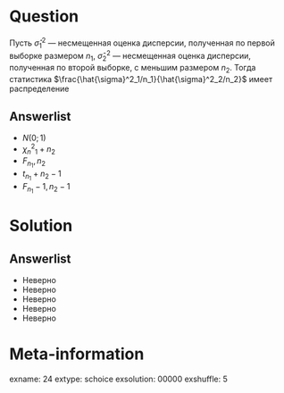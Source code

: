 Question
========
Пусть  $\hat{\sigma}^2_1$ — несмещенная оценка дисперсии, полученная по первой выборке размером $n_1$,   $\hat{\sigma}^2_2$ — несмещенная оценка дисперсии, полученная по второй выборке, с меньшим размером  $n_2$. Тогда статистика $\frac{\hat{\sigma}^2_1/n_1}{\hat{\sigma}^2_2/n_2}$  имеет распределение
 

Answerlist
----------
*  $N(0;1)$
*  $\chi^2_n_1+n_2$
*  $F_n_1,n_2$
*  $t_n_1+n_2-1$
*  $F_n_1-1,n_2-1$

Solution
========

Answerlist
----------
*  Неверно
*  Неверно
*  Неверно
*  Неверно
*  Неверно

Meta-information
================
exname: 24
extype: schoice
exsolution: 00000
exshuffle: 5
